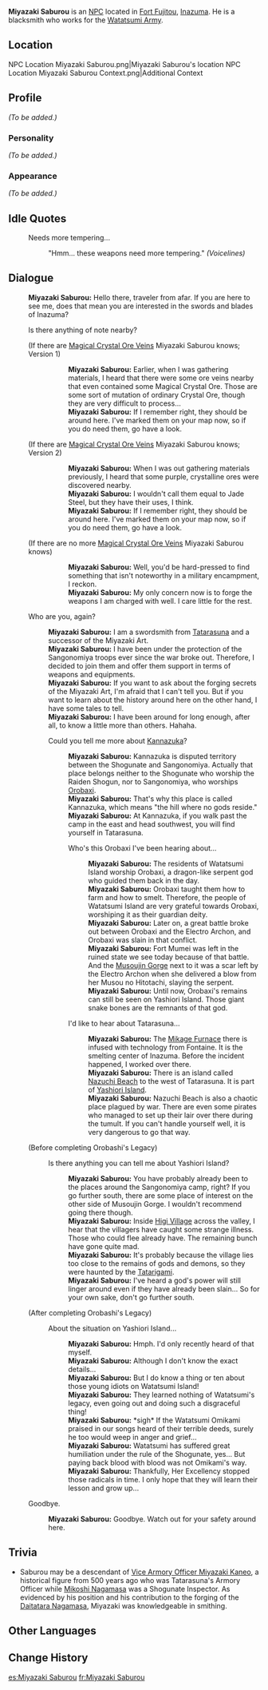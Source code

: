 {{Meta
<!-- REMOVE THIS TEMPLATE AFTER ADDING MISSING INFO -->
|missing_NPC_profile  = yes
}}
{{Character Infobox
|type             = NPC
|image            = NPC Miyazaki Saburou.png
|region           = Inazuma
|affiliation      = Watatsumi Army
|title            = Blacksmith
}}
'''Miyazaki Saburou''' {{Lang|ja=宮崎三朗}} is an [[NPC]] located in [[Fort Fujitou]], [[Inazuma]]. He is a blacksmith who works for the [[Watatsumi Army]].

==Location==
<gallery>
NPC Location Miyazaki Saburou.png|Miyazaki Saburou's location
NPC Location Miyazaki Saburou Context.png|Additional Context
</gallery>

==Profile==
<!-- detailed story/lore information goes here -->
''(To be added.)''

===Personality===
''(To be added.)''

===Appearance===
''(To be added.)''

==Idle Quotes==
{{Dialogue start}}
: {{DIcon|Idle}} Needs more tempering...
:: {{A|VO Miyazaki Saburou 01.ogg}} "Hmm... these weapons need more tempering." ''(Voicelines)''
{{Dialogue end}}

==Dialogue==
{{Dialogue start}}
:'''Miyazaki Saburou:''' Hello there, traveler from afar. If you are here to see me, does that mean you are interested in the swords and blades of Inazuma?
:{{DIcon|!}} Is there anything of note nearby?
:;(If there are [[Magical Crystal Chunk|Magical Crystal Ore Veins]] Miyazaki Saburou knows; Version 1)
:::'''Miyazaki Saburou:''' Earlier, when I was gathering materials, I heard that there were some ore veins nearby that even contained some Magical Crystal Ore. Those are some sort of mutation of ordinary Crystal Ore, though they are very difficult to process...
:::'''Miyazaki Saburou:''' If I remember right, they should be around here. I've marked them on your map now, so if you do need them, go have a look.
::;([[Rich Ore Reserve]]s marked on the map)
:;(If there are [[Magical Crystal Chunk|Magical Crystal Ore Veins]] Miyazaki Saburou knows; Version 2)
:::'''Miyazaki Saburou:''' When I was out gathering materials previously, I heard that some purple, crystalline ores were discovered nearby.
:::'''Miyazaki Saburou:''' I wouldn't call them equal to Jade Steel, but they have their uses, I think.
:::'''Miyazaki Saburou:''' If I remember right, they should be around here. I've marked them on your map now, so if you do need them, go have a look.
::;([[Rich Ore Reserve]]s marked on the map)
:;(If there are no more [[Magical Crystal Chunk|Magical Crystal Ore Veins]] Miyazaki Saburou knows)
:::'''Miyazaki Saburou:''' Well, you'd be hard-pressed to find something that isn't noteworthy in a military encampment, I reckon.
:::'''Miyazaki Saburou:''' My only concern now is to forge the weapons I am charged with well. I care little for the rest.
:{{DIcon}} Who are you, again?
::'''Miyazaki Saburou:''' I am a swordsmith from [[Tatarasuna]] and a successor of the Miyazaki Art.
::'''Miyazaki Saburou:''' I have been under the protection of the Sangonomiya troops ever since the war broke out. Therefore, I decided to join them and offer them support in terms of weapons and equipments.
::'''Miyazaki Saburou:''' If you want to ask about the forging secrets of the Miyazaki Art, I'm afraid that I can't tell you. But if you want to learn about the history around here on the other hand, I have some tales to tell.
::'''Miyazaki Saburou:''' I have been around for long enough, after all, to know a little more than others. Hahaha.
::{{DIcon}} Could you tell me more about [[Kannazuka]]?
:::'''Miyazaki Saburou:''' Kannazuka is disputed territory between the Shogunate and Sangonomiya. Actually that place belongs neither to the Shogunate who worship the Raiden Shogun, nor to Sangonomiya, who worships [[Orobaxi]].
:::'''Miyazaki Saburou:''' That's why this place is called Kannazuka, which means "the hill where no gods reside."
:::'''Miyazaki Saburou:''' At Kannazuka, if you walk past the camp in the east and head southwest, you will find yourself in Tatarasuna.
::: {{DIcon}} Who's this Orobaxi I've been hearing about...
::::'''Miyazaki Saburou:''' The residents of Watatsumi Island worship Orobaxi, a dragon-like serpent god who guided them back in the day.
::::'''Miyazaki Saburou:''' Orobaxi taught them how to farm and how to smelt. Therefore, the people of Watatsumi Island are very grateful towards Orobaxi, worshiping it as their guardian deity.
::::'''Miyazaki Saburou:''' Later on, a great battle broke out between Orobaxi and the Electro Archon, and Orobaxi was slain in that conflict.
::::'''Miyazaki Saburou:''' Fort Mumei was left in the ruined state we see today because of that battle. And the [[Musoujin Gorge]] next to it was a scar left by the Electro Archon when she delivered a blow from her Musou no Hitotachi, slaying the serpent.
::::'''Miyazaki Saburou:''' Until now, Orobaxi's remains can still be seen on Yashiori Island. Those giant snake bones are the remnants of that god.
::: {{DIcon}} I'd like to hear about Tatarasuna...
::::'''Miyazaki Saburou:''' The [[Mikage Furnace]] there is infused with technology from Fontaine. It is the smelting center of Inazuma. Before the incident happened, I worked over there.
::::'''Miyazaki Saburou:''' There is an island called [[Nazuchi Beach]] to the west of Tatarasuna. It is part of [[Yashiori Island]].
::::'''Miyazaki Saburou:''' Nazuchi Beach is also a chaotic place plagued by war. There are even some pirates who managed to set up their lair over there during the tumult. If you can't handle yourself well, it is very dangerous to go that way.
:;(Before completing Orobashi's Legacy)
::{{DIcon}} Is there anything you can tell me about Yashiori Island?
:::'''Miyazaki Saburou:''' You have probably already been to the places around the Sangonomiya camp, right? If you go further south, there are some place of interest on the other side of Musoujin Gorge. I wouldn't recommend going there though.
:::'''Miyazaki Saburou:''' Inside [[Higi Village]] across the valley, I hear that the villagers have caught some strange illness. Those who could flee already have. The remaining bunch have gone quite mad.
:::'''Miyazaki Saburou:''' It's probably because the village lies too close to the remains of gods and demons, so they were haunted by the [[Tatarigami]].
:::'''Miyazaki Saburou:''' I've heard a god's power will still linger around even if they have already been slain... So for your own sake, don't go further south.
:;(After completing Orobashi's Legacy)
::{{DIcon}} About the situation on Yashiori Island...
:::'''Miyazaki Saburou:''' Hmph. I'd only recently heard of that myself.
:::'''Miyazaki Saburou:''' Although I don't know the exact details...
:::'''Miyazaki Saburou:''' But I do know a thing or ten about those young idiots on Watatsumi Island!
:::'''Miyazaki Saburou:''' They learned nothing of Watatsumi's legacy, even going out and doing such a disgraceful thing!
:::'''Miyazaki Saburou:''' *sigh* If the Watatsumi Omikami praised in our songs heard of their terrible deeds, surely he too would weep in anger and grief...
:::'''Miyazaki Saburou:''' Watatsumi has suffered great humiliation under the rule of the Shogunate, yes... But paying back blood with blood was not Omikami's way.
:::'''Miyazaki Saburou:''' Thankfully, Her Excellency stopped those radicals in time. I only hope that they will learn their lesson and grow up...
:{{DIcon}} Goodbye.
::'''Miyazaki Saburou:''' Goodbye. Watch out for your safety around here.
{{Dialogue end}}

==Trivia==
* Saburou may be a descendant of [[Miyazaki|Vice Armory Officer Miyazaki Kaneo]], a historical figure from 500 years ago who was Tatarasuna's Armory Officer while [[Mikoshi Nagamasa]] was a Shogunate Inspector. As evidenced by his position and his contribution to the forging of the [[Katsuragikiri Nagamasa|Daitatara Nagamasa]], Miyazaki was knowledgeable in smithing.

==Other Languages==
{{Other Languages
|default_hidden = 1
|en      = Miyazaki Saburou
|zhs     = 宫崎三朗
|zhs_rm  = Gōngqí Sānlǎng
|zht     = 宮崎三朗
|zht_rm  = Gōngqí Sānlǎng
|ja      = 宮崎三朗
|ja_rm   = Miyazaki Saburou
|ko      = 미야자키 사부로
|ko_rm   = Miyajaki Saburo
|es      = Miyazaki Saburou
|fr      = Miyazaki Saburou
|ru      = Миядзаки Сабуро
|th      = Miyazaki Saburou
|vi      = Miyazaki Saburou
|de      = Miyazaki Saburou
|id      = Miyazaki Saburou
|pt      = Miyazaki Saburou
|tr      = Miyazaki Saburou
|it      = Miyazaki Saburou
}}

==Change History==
{{Change History|2.0}}
<!--
==References==
{{Reflist}}-->

[[es:Miyazaki Saburou]]
[[fr:Miyazaki Saburou]]